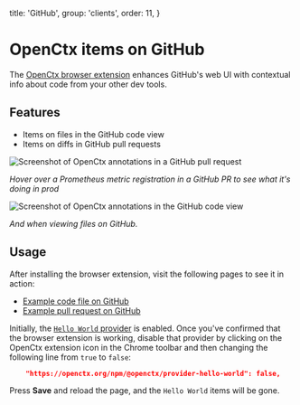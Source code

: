   title: 'GitHub',
  group: 'clients',
  order: 11,
}

# OpenCtx items on GitHub

The [OpenCtx browser extension](/docs/clients/browser-extension) enhances GitHub's web UI with contextual info about code from your other dev tools.

## Features

- Items on files in the GitHub code view
- Items on diffs in GitHub pull requests

![Screenshot of OpenCtx annotations in a GitHub pull request](https://storage.googleapis.com/sourcegraph-assets/openctx/screenshot-github-pr-prometheus-browser-v1.png)

_Hover over a Prometheus metric registration in a GitHub PR to see what it's doing in prod_

![Screenshot of OpenCtx annotations in the GitHub code view](https://storage.googleapis.com/sourcegraph-assets/openctx/screenshot-browser-github-codeview-v0.png)

_And when viewing files on GitHub._

## Usage

After installing the browser extension, visit the following pages to see it in action:

- [Example code file on GitHub](https://github.com/sourcegraph/sourcegraph-public-snapshot/blob/main/internal/repoupdater/client.go)
- [Example pull request on GitHub](https://github.com/sourcegraph/sourcegraph-public-snapshot/pull/58878/files)

Initially, the [`Hello World` provider](/docs/providers/hello-world) is enabled. Once you've confirmed that the browser extension is working, disable that provider by clicking on the OpenCtx extension icon in the Chrome toolbar and then changing the following line from `true` to `false`:

```json
    "https://openctx.org/npm/@openctx/provider-hello-world": false,
```

Press **Save** and reload the page, and the `Hello World` items will be gone.
